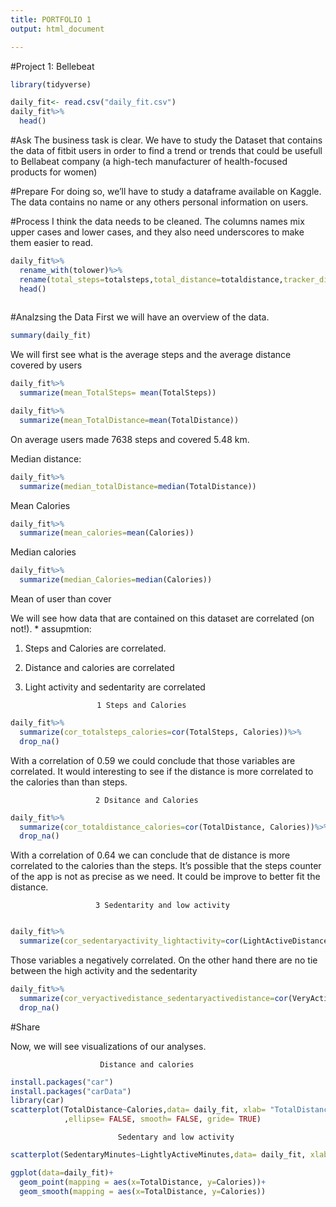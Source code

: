 ```yaml
---
title: PORTFOLIO 1
output: html_document

---
```


#Project 1: Bellebeat


```r
library(tidyverse)
```

```r
daily_fit<- read.csv("daily_fit.csv")
daily_fit%>%
  head()
```

#Ask
The business task is clear. We have to study the Dataset that contains the data of fitbit users in order to find a trend or trends that could be usefull to Bellabeat company (a high-tech manufacturer of health-focused products for women)


#Prepare
For doing so, we'll have to study a dataframe available on Kaggle. The data contains no name or any others personal information on users.


#Process
I think the data needs to be cleaned.  The columns names mix upper cases and lower cases, and they also need underscores to make them easier to read.

```r
daily_fit%>%
  rename_with(tolower)%>%
  rename(total_steps=totalsteps,total_distance=totaldistance,tracker_distance=trackerdistance,date=activitydate)%>%
  head()
  
```


#Analzsing the Data
First we will have an overview of the data.

```r
summary(daily_fit)
```

We will first see what is the average steps and the average distance covered by users

```r
daily_fit%>%
  summarize(mean_TotalSteps= mean(TotalSteps))

daily_fit%>%
  summarize(mean_TotalDistance=mean(TotalDistance))
```

On average users made 7638 steps and covered 5.48 km.

Median distance:

```r
daily_fit%>%
  summarize(median_totalDistance=median(TotalDistance))
```

Mean Calories

```r
daily_fit%>%
  summarize(mean_calories=mean(Calories))
```

Median calories

```r

daily_fit%>%
  summarize(median_Calories=median(Calories))
```



Mean of user than cover 

We will see how data that are contained on this dataset are correlated (on not!).
 * assupmtion: 
 
1) Steps and Calories are correlated.
2) Distance and calories are correlated
3) Light activity and sedentarity are correlated

                       1 Steps and Calories

```r
daily_fit%>%
  summarize(cor_totalsteps_calories=cor(TotalSteps, Calories))%>%
  drop_na()
```

With a correlation of 0.59 we could conclude that those variables are correlated.
It would interesting to see if the distance is more correlated to the calories than than steps.
                               
                       2 Dsitance and Calories

```r
daily_fit%>%
  summarize(cor_totaldistance_calories=cor(TotalDistance, Calories))%>%
  drop_na()
```

With a correlation of 0.64 we can conclude that de distance is more correlated to the calories than the steps.
It's possible that the steps counter of the app is not as precise as we need. It could be improve to better fit the distance.

                       3 Sedentarity and low activity
                       
```r
daily_fit%>%
  summarize(cor_sedentaryactivity_lightactivity=cor(LightActiveDistance, SedentaryMinutes))
```

Those variables a negatively correlated. 
On the other hand there are no tie between the high activity and the sedentarity

```r
daily_fit%>%
  summarize(cor_veryactivedistance_sedentaryactivedistance=cor(VeryActiveDistance, SedentaryActiveDistance))%>%
  drop_na()
```
                       
#Share

Now, we will see visualizations of our analyses.

                        Distance and calories

```r
install.packages("car") 
install.packages("carData")
library(car)
scatterplot(TotalDistance~Calories,data= daily_fit, xlab= "TotalDistance", ylab="Calories", regline= TRUE
            ,ellipse= FALSE, smooth= FALSE, gride= TRUE)
```

                            Sedentary and low activity

```r
scatterplot(SedentaryMinutes~LightlyActiveMinutes,data= daily_fit, xlab="SendentaryMinutes" , ylab="LightlyActiveMinutes", regline= TRUE ,ellipse= FALSE, smooth= FALSE, gride= TRUE)
```


```r
ggplot(data=daily_fit)+
  geom_point(mapping = aes(x=TotalDistance, y=Calories))+
  geom_smooth(mapping = aes(x=TotalDistance, y=Calories))
```

